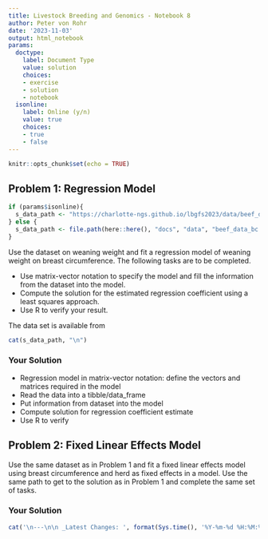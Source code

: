 ```yaml
---
title: Livestock Breeding and Genomics - Notebook 8
author: Peter von Rohr
date: '2023-11-03'
output: html_notebook
params:
  doctype:
    label: Document Type
    value: solution
    choices:
    - exercise
    - solution
    - notebook
  isonline:
    label: Online (y/n)
    value: true
    choices:
    - true
    - false
---
```




```r
knitr::opts_chunk$set(echo = TRUE)
```


## Problem 1: Regression Model
```r
if (params$isonline){
  s_data_path <- "https://charlotte-ngs.github.io/lbgfs2023/data/beef_data_bc.csv"
} else {
  s_data_path <- file.path(here::here(), "docs", "data", "beef_data_bc.csv")
}
```

Use the dataset on weaning weight and fit a regression model of weaning weight on breast circumference. The following tasks are to be completed.

* Use matrix-vector notation to specify the model and fill the information from the dataset into the model. 
* Compute the solution for the estimated regression coefficient using a least squares approach. 
* Use R to verify your result.

The data set is available from

```r
cat(s_data_path, "\n")
```


### Your Solution

* Regression model in matrix-vector notation: define the vectors and matrices required in the model
* Read the data into a tibble/data_frame
* Put information from dataset into the model
* Compute solution for regression coefficient estimate
* Use R to verify





## Problem 2: Fixed Linear Effects Model
Use the same dataset as in Problem 1 and fit a fixed linear effects model using breast circumference and herd as fixed effects in a model. Use the same path to get to the solution as in Problem 1 and complete the same set of tasks.


### Your Solution






```r
cat('\n---\n\n _Latest Changes: ', format(Sys.time(), '%Y-%m-%d %H:%M:%S'), ' (', Sys.info()['user'], ')_\n', sep = '')
```
 
